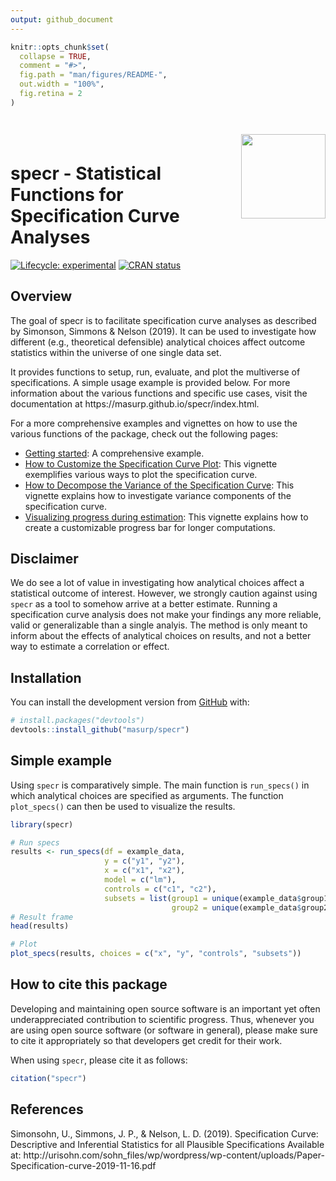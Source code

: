 ```yaml
---
output: github_document
---
```


<!-- README.md is generated from README.Rmd. Please edit that file -->

```r
knitr::opts_chunk$set(
  collapse = TRUE,
  comment = "#>",
  fig.path = "man/figures/README-",
  out.width = "100%",
  fig.retina = 2
)
```


<div style = "padding-top:1em; padding-bottom: 0.5em;">
<img src="man/figures/specr_logo.png" width = 135 align="right" />
</div>


# specr - Statistical Functions for Specification Curve Analyses

<!-- badges: start -->
[![Lifecycle: experimental](https://img.shields.io/badge/lifecycle-experimental-orange.svg)](https://www.tidyverse.org/lifecycle/#experimental)
[![CRAN status](https://www.r-pkg.org/badges/version/specr)](https://CRAN.R-project.org/package=specr)
<!-- badges: end -->

## Overview

The goal of specr is to facilitate specification curve analyses as described by Simonson, Simmons & Nelson (2019). It can be used to investigate how different (e.g., theoretical defensible) analytical choices affect outcome statistics within the universe of one single data set. 

It provides functions to setup, run, evaluate, and plot the multiverse of specifications. A simple usage example is provided below. For more information about the various functions and specific use cases, visit the documentation at https://masurp.github.io/specr/index.html. 

For a more comprehensive examples and vignettes on how to use the various functions of the package, check out the following pages:

- [Getting started](https://masurp.github.io/specr/articles/specr.html): A comprehensive example. 
- [How to Customize the Specification Curve Plot](https://masurp.github.io/specr/articles/custom-plot.html): This vignette exemplifies various ways to plot the specification curve. 
- [How to Decompose the Variance of the Specification Curve](https://masurp.github.io/specr/articles/decompose_var.html): This vignette explains how to investigate variance components of the specification curve.
- [Visualizing progress during estimation](https://masurp.github.io/specr/articles/progress.html): This vignette explains how to create a customizable progress bar for longer computations.

## Disclaimer

We do see a lot of value in investigating how analytical choices affect a statistical outcome of interest. However, we strongly caution against using `specr` as a tool to somehow arrive at a better estimate. Running a specification curve analysis does not make your findings any more reliable, valid or generalizable than a single analyis. The method is only meant to inform about the effects of analytical choices on results, and not a better way to estimate a correlation or effect.

## Installation

You can install the development version from [GitHub](https://github.com/) with:

``` r
# install.packages("devtools")
devtools::install_github("masurp/specr")
```

## Simple example

Using `specr` is comparatively simple. The main function is `run_specs()` in which analytical choices are specified as arguments. The function `plot_specs()` can then be used to visualize the results.

```r
library(specr)

# Run specs
results <- run_specs(df = example_data, 
                     y = c("y1", "y2"), 
                     x = c("x1", "x2"), 
                     model = c("lm"), 
                     controls = c("c1", "c2"), 
                     subsets = list(group1 = unique(example_data$group1),
                                    group2 = unique(example_data$group2)))
# Result frame
head(results)

# Plot
plot_specs(results, choices = c("x", "y", "controls", "subsets"))
```

## How to cite this package

Developing and maintaining open source software is an important yet often underappreciated contribution to scientific progress. Thus, whenever you are using open source software (or software in general), please make sure to cite it appropriately so that developers get credit for their work.

When using `specr`, please cite it as follows:

```r
citation("specr")
```

## References

Simonsohn, U., Simmons, J. P., & Nelson, L. D. (2019). Specification Curve: Descriptive and Inferential Statistics for all Plausible Specifications Available at: http://urisohn.com/sohn_files/wp/wordpress/wp-content/uploads/Paper-Specification-curve-2019-11-16.pdf
